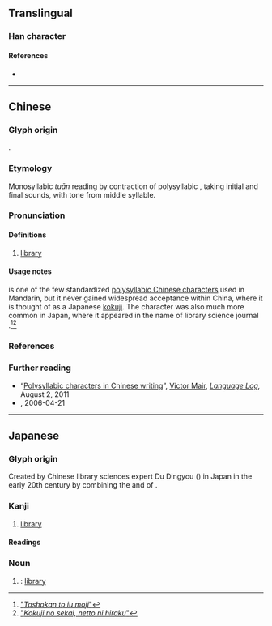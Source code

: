 {{character info/new}}
==Translingual==

===Han character===
{{Han char|rn=31|rad=囗|as=10|sn=13|four=|canj=WLGA|ids=⿴囗書}}

====References====
* {{Han ref|kx=0220.151|dkj=04829|dj=0452.070|hdz=10724.111|uh=5715|ud=22293}}

----

==Chinese==
{{zh-forms}}

===Glyph origin===
{{obor|zh|ja|-}}.

===Etymology===
Monosyllabic ''tuān'' reading by contraction of polysyllabic {{m|zh|圖書館|tr=túshūguǎn}}, taking initial and final sounds, with tone from middle syllable.

===Pronunciation===
{{zh-pron
|m=tuān,túshūguǎn
|c=
|cat=n
}}

====Definitions====
{{zh-hanzi}}

# {{lb|zh|uncommon}} [[library]]

====Usage notes====
{{lang|zh|圕}} is one of the few standardized [[w:Chinese_characters#Polysyllabic_characters|polysyllabic Chinese characters]] used in Mandarin, but it never gained widespread acceptance within China, where it is thought of as a Japanese [[kokuji]]. The character was also much more common in Japan, where it appeared in the name of library science journal {{ja-r|圕%[[研%究]]|^としょかん% ^けん%きゅう}}.<ref>[http://hp.vector.co.jp/authors/VA000964/html/tosho.htm "''Toshokan to iu moji''"]</ref><ref>[http://ksbookshelf.com/nozomu-oohara/Nikkei.htm "''Kokuji no sekai, netto ni hiraku''"]</ref>

===References===
<references/>

===Further reading===
* “[http://languagelog.ldc.upenn.edu/nll/?p=3330 Polysyllabic characters in Chinese writing]”, [https://web.archive.org/web/20130816205222/http://languagelog.ldc.upenn.edu/nll/?author=13 Victor Mair], ''[http://languagelog.ldc.upenn.edu/nll/ Language Log],'' August 2, 2011
* [http://www.singtaonet.com/culture/splend/t20060421_196261.html {{l|zh||“圕”字怎么念？什么意思？谁造的？}}], 2006-04-21

----

==Japanese==

===Glyph origin===
Created by Chinese library sciences expert Du Dingyou ({{l|ja||杜定友}}) in Japan in the early 20th century by combining the {{m|ja|圖}} and {{m|ja|書}} of {{m|ja|圖書館}}.

===Kanji===
{{ja-kanji|grade=|rs=囗10}}

# {{lb|ja|obscure}} [[library]]

====Readings====
{{ja-readings
|on=しょ
|kun=としょかん-
}}

===Noun===
{{ja-noun|としょかん}}

# {{lb|ja|obsolete}} {{abbreviation of|ja|図書館|nodot=y}}: [[library]]